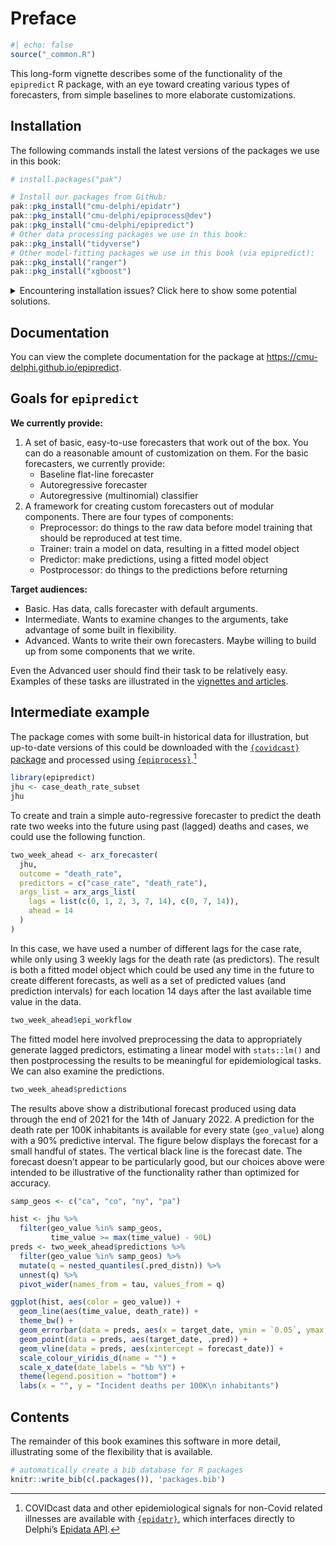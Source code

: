 # Preface {.unnumbered}

```r
#| echo: false
source("_common.R")
```

This long-form vignette describes some of the functionality of the
`epipredict` R package, with an eye toward creating various types of
forecasters, from simple baselines to more elaborate customizations.

## Installation

The following commands install the latest versions of the packages we use in this book:

```r
# install.packages("pak")

# Install our packages from GitHub:
pak::pkg_install("cmu-delphi/epidatr")
pak::pkg_install("cmu-delphi/epiprocess@dev")
pak::pkg_install("cmu-delphi/epipredict")
# Other data processing packages we use in this book:
pak::pkg_install("tidyverse")
# Other model-fitting packages we use in this book (via epipredict):
pak::pkg_install("ranger")
pak::pkg_install("xgboost")
```

<details> <summary> Encountering installation issues?  Click here to show some potential solutions. </summary>

### Linux installation issues: compilation errors or slowness

If you are using Linux and encounter any compilation errors above, or if
compilation is taking very long, you might try using the RStudio (now called
Posit) Package Manager to install binaries. You can try running this command

```r
options(
  repos = c(
    # contains binaries for Linux:
    RSPM = "https://packagemanager.rstudio.com/all/latest",
    # backup CRAN mirror of your choice:
    CRAN = "https://cran.rstudio.com/"
  )
)
```

### Reproducibility

The above commands will give you the current versions of the packages used in
this book. If you're having trouble reproducing some of the results, it may be
due to package updates that took place after the book was last updated. You can
try matching the package versions we used to build the book by one of the
following methods. You may be required to obtain a [GitHub Personal Access
Token](https://docs.github.com/en/authentication/keeping-your-account-and-data-secure/managing-your-personal-access-tokens)
and store it in the environment variable `"GITHUB_PAT"`.

#### A: Download and use the `renv.lock`

```r
# Run this once:
install.packages("renv")
download.file("https://raw.githubusercontent.com/cmu-delphi/delphi-tooling-book/main/renv.lock", "delphi-tooling-book.renv.lock")
# Run this every session you'd like to use this set of versions:
renv::use(lockfile = "delphi-tooling-book.renv.lock")
```

#### B: Download the book and use its `.Rprofile`

1. Download the book [here](https://github.com/cmu-delphi/delphi-tooling-book/archive/refs/heads/main.zip) and unzip it.
2. Launch R inside of the top-level directory; there should be a `.Rprofile` file there.

### Other issues

Please let us know!  You can file an issue with the book [here](https://github.com/cmu-delphi/delphi-tooling-book/issues), or with one of the individual packages at their own issue pages: [epidatr](https://github.com/cmu-delphi/epidatr/issues), [epiprocess](https://github.com/cmu-delphi/epiprocess/issues), [epipredict](https://github.com/cmu-delphi/epipredict/issues).

</details>

## Documentation

You can view the complete documentation for the package at <https://cmu-delphi.github.io/epipredict>.



## Goals for `epipredict`

**We currently provide:**

1. A set of basic, easy-to-use forecasters that work out of the box. You can do a reasonable amount of customization on them. For the basic forecasters, we currently provide: 
    * Baseline flat-line forecaster 
    * Autoregressive forecaster
    * Autoregressive (multinomial) classifier
2. A framework for creating custom forecasters out of modular components. There are four types of components:
    * Preprocessor: do things to the raw data before model training that should be reproduced at test time.
    * Trainer: train a model on data, resulting in a fitted model object
    * Predictor: make predictions, using a fitted model object
    * Postprocessor: do things to the predictions before returning

**Target audiences:**

* Basic. Has data, calls forecaster with default arguments.
* Intermediate. Wants to examine changes to the arguments, take advantage of some built in flexibility.
* Advanced. Wants to write their own forecasters. Maybe willing to build up from some components that we write. 

Even the Advanced user should find their task to be relatively easy. Examples of these tasks are illustrated in the [vignettes and articles](https://cmu-delphi.github.io/epipredict).

## Intermediate example

The package comes with some built-in historical data for illustration, but
up-to-date versions of this could be downloaded with the [`{covidcast}` package](https://cmu-delphi.github.io/covidcast/covidcastR/index.html) and processed using [`{epiprocess}`](https://cmu-delphi.github.io/epiprocess/).[^index1]

[^index1]: COVIDcast data and other epidemiological signals for non-Covid related illnesses are available with [`{epidatr}`](https://cmu-delphi.github.io/epidatr), which interfaces directly to Delphi's [Epidata API](https://cmu-delphi.github.io/delphi-epidata/).

```r
library(epipredict)
jhu <- case_death_rate_subset
jhu
```

To create and train a simple auto-regressive forecaster to predict the death rate two weeks into the future using past (lagged) deaths and cases, we could use the following function.

```r
two_week_ahead <- arx_forecaster(
  jhu, 
  outcome = "death_rate", 
  predictors = c("case_rate", "death_rate"),
  args_list = arx_args_list(
    lags = list(c(0, 1, 2, 3, 7, 14), c(0, 7, 14)),
    ahead = 14
  )
) 
```

In this case, we have used a number of different lags for the case rate, while only using 3 weekly lags for the death rate (as predictors). The result is both a fitted model object which could be used any time in the future to create different forecasts, as well as a set of predicted values (and prediction intervals) for each location 14 days after the last available time value in the data.

```r
two_week_ahead$epi_workflow
```

The fitted model here involved preprocessing the data to appropriately generate lagged predictors, estimating a linear model with `stats::lm()` and then postprocessing the results to be meaningful for epidemiological tasks. We can also examine the predictions.

```r
two_week_ahead$predictions
```

The results above show a distributional forecast produced using data through the end of 2021 for the 14th of January 2022. A prediction for the death rate per 100K inhabitants is available for every state (`geo_value`) along with a 90% predictive interval. The figure below
displays the forecast for a small handful of states. The vertical black line is the forecast date. The forecast doesn't appear to be particularly good, but our choices above were intended to be illustrative of the functionality rather than optimized for accuracy.

```r
samp_geos <- c("ca", "co", "ny", "pa")

hist <- jhu %>% 
  filter(geo_value %in% samp_geos,
         time_value >= max(time_value) - 90L)
preds <- two_week_ahead$predictions %>% 
  filter(geo_value %in% samp_geos) %>% 
  mutate(q = nested_quantiles(.pred_distn)) %>% 
  unnest(q) %>%
  pivot_wider(names_from = tau, values_from = q)

ggplot(hist, aes(color = geo_value)) +
  geom_line(aes(time_value, death_rate)) +
  theme_bw() +
  geom_errorbar(data = preds, aes(x = target_date, ymin = `0.05`, ymax = `0.95`)) +
  geom_point(data = preds, aes(target_date, .pred)) +
  geom_vline(data = preds, aes(xintercept = forecast_date)) +
  scale_colour_viridis_d(name = "") +
  scale_x_date(date_labels = "%b %Y") +
  theme(legend.position = "bottom") +
  labs(x = "", y = "Incident deaths per 100K\n inhabitants")
```

## Contents

The remainder of this book examines this software in more detail, illustrating some of the flexibility that is available.


```r
# automatically create a bib database for R packages
knitr::write_bib(c(.packages()), 'packages.bib')
```
